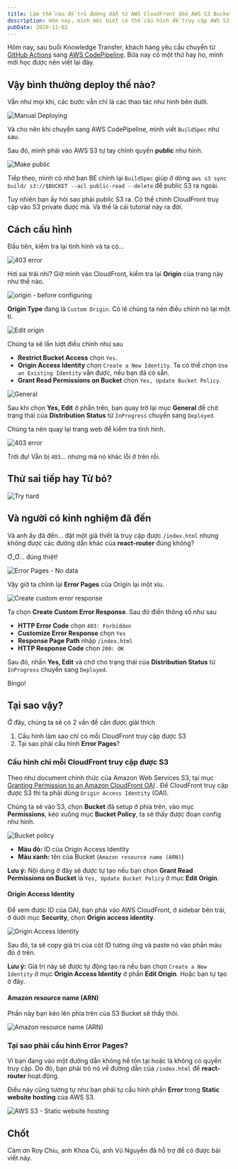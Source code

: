 ```yaml
---
title: Làm thế nào để trỏ đường dẫn từ AWS CloudFront đến AWS S3 Bucket
description: Hôm nay, mình mới biết có thể cấu hình để truy cập AWS S3 từ CloudFront mà không cần phải cấp quyền đọc public khi deploy ứng dụng bằng ReactJS.
pubDate: 2020-11-02
---
```


Hôm nay, sau buổi Knowledge Transfer, khách hàng yêu cầu chuyển từ [GitHub Actions](https://docs.github.com/en/free-pro-team@latest/actions) sang [AWS CodePipeline](https://aws.amazon.com/codepipeline/). Bữa nay có một thứ hay ho, mình mới học được nên viết lại đây.

## Vậy bình thường deploy thế nào?

Vẫn như mọi khi, các bước vẫn chỉ là các thao tác như hình bên dưới.

![Manual Deploying](../../assets/tutorials/lam-the-nao-de-tro-duong-dan-tu-aws-cloudfront-den-aws-s3-bucket/deploying.jpg)

Và cho nên khi chuyển sang AWS CodePipeline, mình viết `BuildSpec` như sau.

Sau đó, mình phải vào AWS S3 tự tay chỉnh quyền **public** như hình.

![Make public](../../assets/tutorials/lam-the-nao-de-tro-duong-dan-tu-aws-cloudfront-den-aws-s3-bucket/make-public.png)

Tiếp theo, mình có nhờ bạn BE chỉnh lại `BuildSpec` giúp ở dòng `aws s3 sync build/ s3://$BUCKET --acl public-read --delete` để public S3 ra ngoài.

Tuy nhiên bạn ấy hỏi sao phải public S3 ra. Có thể chỉnh CloudFront truy cập vào S3 private được mà. Và thế là cái tutorial này ra đời.

## Cách cấu hình

Đầu tiên, kiểm tra lại tình hình và ta có...

![403 error](../../assets/tutorials/lam-the-nao-de-tro-duong-dan-tu-aws-cloudfront-den-aws-s3-bucket/403-error.png)

Hơi sai trái nhỉ? Giờ mình vào CloudFront, kiểm tra lại **Origin** của trang này như thế nào.

![origin - before configuring](../../assets/tutorials/lam-the-nao-de-tro-duong-dan-tu-aws-cloudfront-den-aws-s3-bucket/origin-before.jpg)

**Origin Type** đang là `Custom Origin`. Có lẽ chúng ta nên điều chỉnh nó lại một tí.

![Edit origin](../../assets/tutorials/lam-the-nao-de-tro-duong-dan-tu-aws-cloudfront-den-aws-s3-bucket/edit-origin.jpg)

Chúng ta sẽ lần lượt điều chỉnh như sau

- **Restrict Bucket Access** chọn `Yes`.
- **Origin Access Identity** chọn `Create a New Identity`. Ta có thể chọn `Use an Existing Identity` vẫn được, nếu bạn đã có sẵn.
- **Grant Read Permissions on Bucket** chọn `Yes, Update Bucket Policy`.

![General](../../assets/tutorials/lam-the-nao-de-tro-duong-dan-tu-aws-cloudfront-den-aws-s3-bucket/general.jpg)

Sau khi chọn **Yes, Edit** ở phần trên, bạn quay trở lại mục **General** để chờ trạng thái của **Distribution Status** từ `InProgress` chuyển sang `Deployed`.

Chúng ta nên quay lại trang web để kiểm tra tình hình.

![403 error](../../assets/tutorials/lam-the-nao-de-tro-duong-dan-tu-aws-cloudfront-den-aws-s3-bucket/403-error-v2.png)

Trời đụ! Vẫn bị `403`... nhưng mà nó khác lỗi ở trên rồi.

## Thử sai tiếp hay Từ bỏ?

![Try hard](../../assets/tutorials/lam-the-nao-de-tro-duong-dan-tu-aws-cloudfront-den-aws-s3-bucket/try-hard.jpg)

## Và người có kinh nghiệm đã đến

Và anh ấy đã đến... đặt một giả thiết là truy cập được `/index.html` nhưng không được các đường dẫn khác của **react-router** đúng không?

Ơ_Ơ... đúng thiệt!

![Error Pages - No data](../../assets/tutorials/lam-the-nao-de-tro-duong-dan-tu-aws-cloudfront-den-aws-s3-bucket/error-pages__no-data.png)

Vậy giờ ta chỉnh lại **Error Pages** của Origin lại một xíu.

![Create custom error response](../../assets/tutorials/lam-the-nao-de-tro-duong-dan-tu-aws-cloudfront-den-aws-s3-bucket/create-custom-error-response.png)

Ta chọn **Create Custom Error Response**. Sau đó điền thông số như sau

- **HTTP Error Code** chọn `403: Forbidden`
- **Customize Error Response** chọn `Yes`
- **Response Page Path** nhập `/index.html`
- **HTTP Response Code** chọn `200: OK`

Sau đó, nhấn **Yes, Edit** và chờ cho trạng thái của **Distribution Status** từ `InProgress` chuyển sang `Deployed`.

Bingo!

## Tại sao vậy?

Ở đây, chúng ta sẽ có 2 vấn đề cần được giải thích

1.  Cấu hình làm sao chỉ có mỗi CloudFront truy cập được S3
2.  Tại sao phải cấu hình **Error Pages**?

### Cấu hình chỉ mỗi CloudFront truy cập được S3

Theo như document chính thức của Amazon Web Services S3, tại mục [Granting Permission to an Amazon CloudFront OAI](https://docs.aws.amazon.com/AmazonS3/latest/dev/example-bucket-policies.html#example-bucket-policies-cloudfront) . Để CloudFront truy cập được S3 thì ta phải dùng `Origin Access Identity` (OAI).

Chúng ta sẽ vào S3, chọn **Bucket** đã setup ở phía trên, vào mục **Permissions**, kéo xuống mục **Bucket Policy**, ta sẽ thấy được đoạn config như hình.

![Bucket policy](../../assets/tutorials/lam-the-nao-de-tro-duong-dan-tu-aws-cloudfront-den-aws-s3-bucket/bucket-policy.jpg)

- **Màu đỏ:** ID của Origin Access Identity
- **Màu xanh:** tên của Bucket (`Amazon resource name (ARN)`)

**Lưu ý:** Nội dung ở đây sẽ được tự tạo nếu bạn chọn **Grant Read Permissions on Bucket** là `Yes, Update Bucket Policy` ở mục **Edit Origin**.

#### Origin Access Identity

Để xem được ID của OAI, bạn phải vào AWS CloudFront, ở sidebar bên trái, ở dưới mục **Security**, chọn **Origin access identity**.

![Origin Access Identity](../../assets/tutorials/lam-the-nao-de-tro-duong-dan-tu-aws-cloudfront-den-aws-s3-bucket/origin-access-identity.jpg)

Sau đó, ta sẽ copy giá trị của cột ID tương ứng và paste nó vào phần màu đỏ ở trên.

**Lưu ý:** Giá trị này sẽ được tự động tạo ra nếu bạn chọn `Create a New Identity` ở mục **Origin Access Identity** ở phần **Edit Origin**. Hoặc bạn tự tạo ở đây.

#### Amazon resource name (ARN)

Phần này bạn kéo lên phía trên của S3 Bucket sẽ thấy thôi.

![Amazon resource name (ARN)](../../assets/tutorials/lam-the-nao-de-tro-duong-dan-tu-aws-cloudfront-den-aws-s3-bucket/arn.jpg)

### Tại sao phải cấu hình Error Pages?

Vì bạn đang vào một đường dẫn không hề tồn tại hoặc là không có quyền truy cập. Do đó, bạn phải trỏ nó về đường dẫn của `/index.html` để **react-router** hoạt động.

Điều này cũng tương tự như bạn phải tự cấu hình phần **Error** trong **Static website hosting** của AWS S3.

![AWS S3 - Static website hosting](../../assets/tutorials/lam-the-nao-de-tro-duong-dan-tu-aws-cloudfront-den-aws-s3-bucket/static-website-hosting.png)

## Chốt

Cảm ơn Roy Chiu, anh Khoa Cù, anh Vũ Nguyễn đã hỗ trợ để có được bài viết này.
